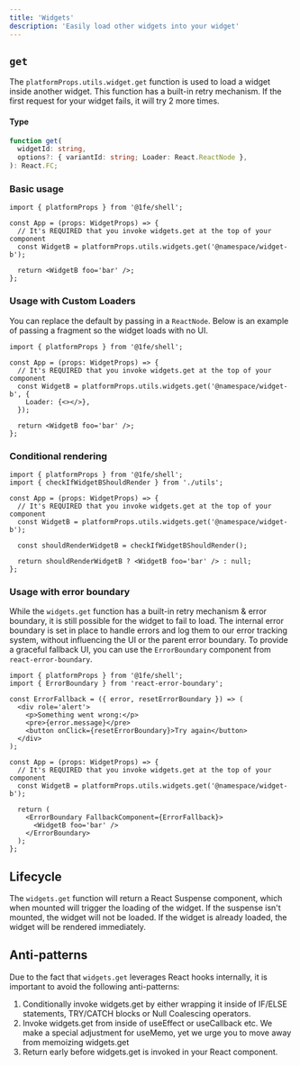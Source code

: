 ```yaml
---
title: 'Widgets'
description: 'Easily load other widgets into your widget'
---
```


## `get`

The `platformProps.utils.widget.get` function is used to load a widget inside another widget. This function has a built-in retry mechanism. If the first request for your widget fails, it will try 2 more times.

#### Type

```ts
function get(
  widgetId: string,
  options?: { variantId: string; Loader: React.ReactNode },
): React.FC;
```

### Basic usage

```tsx
import { platformProps } from '@1fe/shell';

const App = (props: WidgetProps) => {
  // It's REQUIRED that you invoke widgets.get at the top of your component
  const WidgetB = platformProps.utils.widgets.get('@namespace/widget-b');

  return <WidgetB foo='bar' />;
};
```

### Usage with Custom Loaders

You can replace the default by passing in a `ReactNode`. Below is an example of passing a fragment so the widget loads with no UI.

```tsx
import { platformProps } from '@1fe/shell';

const App = (props: WidgetProps) => {
  // It's REQUIRED that you invoke widgets.get at the top of your component
  const WidgetB = platformProps.utils.widgets.get('@namespace/widget-b', {
    Loader: {<></>},
  });

  return <WidgetB foo='bar' />;
};
```

### Conditional rendering

```tsx
import { platformProps } from '@1fe/shell';
import { checkIfWidgetBShouldRender } from './utils';

const App = (props: WidgetProps) => {
  // It's REQUIRED that you invoke widgets.get at the top of your component
  const WidgetB = platformProps.utils.widgets.get('@namespace/widget-b');

  const shouldRenderWidgetB = checkIfWidgetBShouldRender();

  return shouldRenderWidgetB ? <WidgetB foo='bar' /> : null;
};
```

### Usage with error boundary

While the `widgets.get` function has a built-in retry mechanism & error boundary, it is still possible for the widget to fail to load. The internal error boundary is set in place to handle errors and log them to our error tracking system, without influencing the UI or the parent error boundary. To provide a graceful fallback UI, you can use the `ErrorBoundary` component from `react-error-boundary`.

```tsx
import { platformProps } from '@1fe/shell';
import { ErrorBoundary } from 'react-error-boundary';

const ErrorFallback = ({ error, resetErrorBoundary }) => (
  <div role='alert'>
    <p>Something went wrong:</p>
    <pre>{error.message}</pre>
    <button onClick={resetErrorBoundary}>Try again</button>
  </div>
);

const App = (props: WidgetProps) => {
  // It's REQUIRED that you invoke widgets.get at the top of your component
  const WidgetB = platformProps.utils.widgets.get('@namespace/widget-b');

  return (
    <ErrorBoundary FallbackComponent={ErrorFallback}>
      <WidgetB foo='bar' />
    </ErrorBoundary>
  );
};
```

## Lifecycle

The `widgets.get` function will return a React Suspense component, which when mounted will trigger the loading of the widget. If the suspense isn't mounted, the widget will not be loaded. If the widget is already loaded, the widget will be rendered immediately.

## Anti-patterns

Due to the fact that `widgets.get` leverages React hooks internally, it is important to avoid the following anti-patterns:

1. Conditionally invoke widgets.get by either wrapping it inside of IF/ELSE statements, TRY/CATCH blocks or Null Coalescing operators.
2. Invoke widgets.get from inside of useEffect or useCallback etc. We make a special adjustment for useMemo, yet we urge you to move away from memoizing widgets.get
3. Return early before widgets.get is invoked in your React component.

